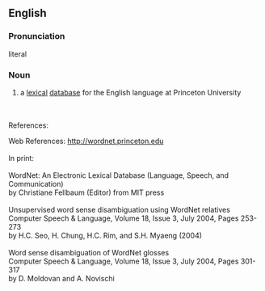{{rfv}}

==English==

===Pronunciation===
literal

===Noun===
{{en-proper noun}}

#a [[lexical]] [[database]] for the English language at Princeton University

<br>
<br>
References:

Web References:
http://wordnet.princeton.edu
<br>
<br>
In print:
<br>
<br>
WordNet: An Electronic Lexical Database (Language, Speech, and Communication)
<br> 
by Christiane Fellbaum (Editor) from MIT press
<br>
<br>
Unsupervised word sense disambiguation using WordNet relatives  
<br>
Computer Speech & Language, Volume 18, Issue 3, July 2004, Pages 253-273
<br>
by H.C. Seo, H. Chung, H.C. Rim, and S.H. Myaeng (2004) 
<br>	
<br>
Word sense disambiguation of WordNet glosses  
<br>
Computer Speech & Language, Volume 18, Issue 3, July 2004, Pages 301-317
<br>
by D. Moldovan and A. Novischi
